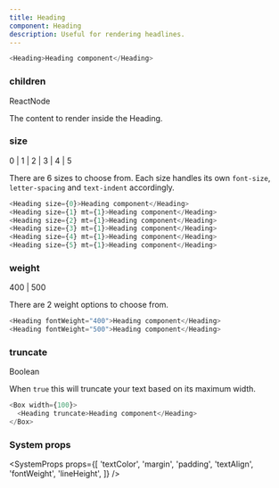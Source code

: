 ```yaml
---
title: Heading
component: Heading
description: Useful for rendering headlines.
---
```


```js live
<Heading>Heading component</Heading>
```

### children

<Prop>ReactNode</Prop>

The content to render inside the Heading.

### size

<Prop isOptional default="2">
  0 | 1 | 2 | 3 | 4 | 5
</Prop>

There are 6 sizes to choose from. Each size handles its own `font-size`, `letter-spacing` and `text-indent` accordingly.

```js live
<Heading size={0}>Heading component</Heading>
<Heading size={1} mt={1}>Heading component</Heading>
<Heading size={2} mt={1}>Heading component</Heading>
<Heading size={3} mt={1}>Heading component</Heading>
<Heading size={4} mt={1}>Heading component</Heading>
<Heading size={5} mt={1}>Heading component</Heading>
```

### weight

<Prop isOptional default="400">
  400 | 500
</Prop>

There are 2 weight options to choose from.

```js live
<Heading fontWeight="400">Heading component</Heading>
<Heading fontWeight="500">Heading component</Heading>
```

### truncate

<Prop isOptiona default="false">
  Boolean
</Prop>

When `true` this will truncate your text based on its maximum width.

```js live
<Box width={100}>
  <Heading truncate>Heading component</Heading>
</Box>
```

### System props

<SystemProps
  props={[
    'textColor',
    'margin',
    'padding',
    'textAlign',
    'fontWeight',
    'lineHeight',
  ]}
/>
